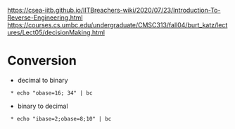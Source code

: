 [[https://csea-iitb.github.io/IITBreachers-wiki/2020/07/23/Introduction-To-Reverse-Engineering.html]]
[[https://courses.cs.umbc.edu/undergraduate/CMSC313/fall04/burt_katz/lectures/Lect05/decisionMaking.html]]

= Conversion =
* decimal to binary
  * echo "obase=16; 34" | bc
* binary to decimal
  * echo "ibase=2;obase=8;10" | bc
